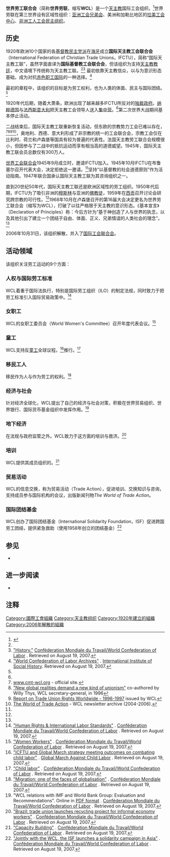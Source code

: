 {{Infobox Union
|name            = WCL/CMT
|country         = 国际
|affiliation     = 国际
|members         = 116个国家2600万人<sup>[https://web.archive.org/web/20061009193952/http://www.cmt-wcl.org/cmt/ewcm.nsf/_/029786116316424EC1256F0400387237?OpenDocument]</sup>
|full_name       = 世界劳工联合会
|native_name     =
|founded         = 1920年
|current         =
|head            =
|dissolved_date  =  2006年10月31日
|dissolved_state = 并入
|merged_into     =  [[国际工会联合会|国际工会联合会]]
|office          = {{BEL}}[[布鲁塞尔|布鲁塞尔]]
|people          =
|website         = [http://www.cmt-wcl.org/ www.cmt-wcl.org]
|footnotes       =
}}
<!-- Include all unused fields for future use. See {{Infobox Union}} for usage. -->

'''世界劳工联合会'''（简称'''世界劳联'''，缩写'''WCL'''）是一个[[天主教|天主教]]国际工会组织。<ref name="china">{{Cite web |url=http://www.china.com.cn/gonghui/zhuanti/2008-01/04/content_9481608_3.htm |title=中华全国总工会新闻网站对WCL的介绍 |access-date=2014-09-28 |archive-date=2016-03-05 |archive-url=https://web.archive.org/web/20160305014134/http://www.china.com.cn/gonghui/zhuanti/2008-01/04/content_9481608_3.htm }}</ref>世界劳联在第三世界设有区域性组织：[[亚洲工会兄弟会|亚洲工会兄弟会]]、美洲和加勒比地区的[[拉美工会中心|拉美工会中心]]、[[非洲工人工会民主组织|非洲工人工会民主组织]]。

==历史==
1920年欧洲10个国家的各[[基督教民主主義|基督教民主党派]]在[[海牙|海牙]]成立'''国际天主教工会联合会'''（International Federation of Christian Trade Unions，IFCTU），简称“国际天主教工联”，虽然字面直译为'''国际基督教工会联合会'''，但该组织为支持[[天主教|天主教]][[教廷|教廷]]，中文语境下传统称为天主教工联。<ref name="china"/><ref name="wclhistory">[http://www.cmt-wcl.org/cmt/ewcm.nsf/_/ADE7EA5D9CAB04DAC1256E13004F24DF?OpenDocument "History."] {{Wayback|url=http://www.cmt-wcl.org/cmt/ewcm.nsf/_/ADE7EA5D9CAB04DAC1256E13004F24DF?OpenDocument |date=20070928164016 }} [http://www.cmt-wcl.org/cmt/ewcm.nsf/_/960E6974C0844F84C1256E3D004B42AA?opendocument Conféderation Mondiale du Travail/World Confederation of Labor] {{Wayback|url=http://www.cmt-wcl.org/cmt/ewcm.nsf/_/960E6974C0844F84C1256E3D004B42AA?opendocument |date=20070820050347 }}. Retrieved on August 19, 2007.</ref> 最初依靠天主教信众，以{{tsl|en|Rerum Novarum|新通喻}}与{{tsl|en|Quadragesimo Anno|四十年通喻}}为意识形态基础，成为对抗[[赤色职工国际|赤色职工国际]]的一种选择。<ref name="archives">[http://www.iisg.nl/archives/en/files/w/10776752.php "World Confederation of Labor Archives"] {{Wayback|url=http://www.iisg.nl/archives/en/files/w/10776752.php |date=20120211133432 }}. [[International_Institute_of_Social_History|International Institute of Social History]]. Retrieved on August 19, 2007.</ref>

最初的章程中，该组织的目标是为劳工权利，也为人类的体面、民主与国际团结。<ref name="wclhistory"/>

1920年代后期，随着大萧条，欧洲出现了越来越多IFCTU所反对的[[独裁政体|独裁政府]]。[[纳粹德国|纳粹德国]]与[[法西斯意大利|法西斯意大利]]把天主教工会领导人送入[[集中营|集中营]]。<ref name="wclhistory"/>第二次世界大战期间基本停止活动。

二战结束后，国际天主教工联重新恢复活动，但东欧的宗教势力工会已难以存在，<ref>[http://www.cmt-wcl.org/ www.cmt-wcl.org] {{Wayback|url=http://www.cmt-wcl.org/ |date=20060820033220 }} - official site.</ref><ref>[http://www.ictuglobalsolidarity.org/newsdetail.aspx?id=172 "New global realities demand a new kind of unionism"] {{Wayback|url=http://www.ictuglobalsolidarity.org/newsdetail.aspx?id=172 |date=20071010190139 }} co-authored by Willy Thys, WCL secretary-general, in 1996</ref><ref>[http://training.itcilo.it/actrav_cdrom1/english/global/standard/wclrep.htm Report on Trade Union Rights Worldwide - 1996-1997] {{Wayback|url=http://training.itcilo.it/actrav_cdrom1/english/global/standard/wclrep.htm |date=20120208080552 }} issued by WCL</ref><ref>[http://www.cmt-wcl.org/cmt/ewcm.nsf/vEmFilingList1CACat1CACat2SATitle?OpenView&lst=sges-5v6lp9&unid=EBC2D280FCBCC968C1256E1A00577DC3 The World of Trade Action] {{Wayback|url=http://www.cmt-wcl.org/cmt/ewcm.nsf/vEmFilingList1CACat1CACat2SATitle?OpenView&lst=sges-5v6lp9&unid=EBC2D280FCBCC968C1256E1A00577DC3 |date=20070928164212 }} - WCL newsletter archive (2004-2006).</ref>，奥地利、西德、意大利形成了非宗教的统一的工会联合会，宗教工会仅在比利时、荷兰和卢森堡等国具有较为普遍的代表性。法国天主教劳工联合会规模很小，但因参与了二战中的抵抗运动而享有相当高的道德威望。1945年，国际天主教工联会员总数仅有300万人。

[[世界工会联合会|世界工会联合会]]1945年9月成立时，邀请IFCTU加入。1945年10月IFCTU在布鲁塞尔召开代表大会，决定拒绝这一邀请。<ref name="wclhistory"/>坚持“以基督教的社会道德原则”作为活动指南。1947年联合国承认国际天主教工联为其咨询组织之一。

直到20世纪50年代，国际天主教工联还是欧洲区域性的劳工组织。1950年代后期，IFCTU为了吸引非洲的[[穆斯林|穆斯林]]与亚洲的[[佛教徒|佛教徒]]，1959年在[[胡志明市|西贡]]召开讨论会研究跨宗教的可行性。<ref name="wclhistory"/>1968年10月在卢森堡召开的第16届大会决定更名为世界劳工联合会（缩写为WCL），打破了以往严格限于天主教的意识形态。《基本宣言》（Declaration of Principles）称：今后方针为“基于神创造了人与世界的执念，以及其他引出了建立一个团结于自由、体面、正义、兄弟情谊的人类社会的理念”。<ref name="wclhistory"/>

2006年10月31日，该组织解散，并入了[[国际工会联合会|国际工会联合会]]。

==活动领域==
该组织关注劳工运动的9个方面：

===人权与国际劳工标准===
WCL着重于国际法执行，特别是国际劳工组织（ILO）的制定法规，同时致力于把劳工标准引入国际贸易政策中。<ref name="hrils">[http://www.cmt-wcl.org/cmt/ewcm.nsf/_/cmt/ewcm.nsf/_/BD5C08C8D2DA260DC1256EC3003710BB?opendocument "Human Rights & International Labor Standards"] {{Wayback|url=http://www.cmt-wcl.org/cmt/ewcm.nsf/_/cmt/ewcm.nsf/_/BD5C08C8D2DA260DC1256EC3003710BB?opendocument |date=20070928164053 }}. [http://www.cmt-wcl.org/cmt/ewcm.nsf/_/960E6974C0844F84C1256E3D004B42AA?opendocument Conféderation Mondiale du Travail/World Confederation of Labor] {{Wayback|url=http://www.cmt-wcl.org/cmt/ewcm.nsf/_/960E6974C0844F84C1256E3D004B42AA?opendocument |date=20070820050347 }}. Retrieved on August 19, 2007.</ref>

===女职工===
WCL的女职工委员会（World Women's Committee）召开年度代表会议。<ref name="women">[http://www.cmt-wcl.org/cmt/ewcm.nsf/_/2CC825C7E7277015C1256ED0004C99FD?opendocument "Women Workers"] {{Wayback|url=http://www.cmt-wcl.org/cmt/ewcm.nsf/_/2CC825C7E7277015C1256ED0004C99FD?opendocument |date=20070928164133 }}. [http://www.cmt-wcl.org/cmt/ewcm.nsf/_/960E6974C0844F84C1256E3D004B42AA?opendocument Conféderation Mondiale du Travail/World Confederation of Labor] {{Wayback|url=http://www.cmt-wcl.org/cmt/ewcm.nsf/_/960E6974C0844F84C1256E3D004B42AA?opendocument |date=20070820050347 }}. Retrieved on August 19, 2007.</ref>

=== 童工 ===
WCL支持反[[童工|童工]]全球议程。<ref name="march">[http://www.globalmarch.org/news/icftu.php3 "ICFTU and Global March strategy meeting outcomes on combating child labor"] {{Wayback|url=http://www.globalmarch.org/news/icftu.php3 |date=20070814064910 }}. [http://www.globalmarch.org/ Global March Against Child Labor] {{Wayback|url=http://www.globalmarch.org/ |date=20220520100300 }}. Retrieved on August 19, 2007.</ref>推行{{tsl|en|Worst Forms of Child Labor Convention, 1999|《童工劳动最恶劣形式公约》（1999第182号公约）}}。<ref name="children">[http://www.cmt-wcl.org/cmt/ewcm.nsf/_/F6354BA86F6B20F9C1256ED2002698D3?opendocument "Child labor"] {{Wayback|url=http://www.cmt-wcl.org/cmt/ewcm.nsf/_/F6354BA86F6B20F9C1256ED2002698D3?opendocument |date=20070928164032 }}. [http://www.cmt-wcl.org/cmt/ewcm.nsf/_/960E6974C0844F84C1256E3D004B42AA?opendocument Conféderation Mondiale du Travail/World Confederation of Labor] {{Wayback|url=http://www.cmt-wcl.org/cmt/ewcm.nsf/_/960E6974C0844F84C1256E3D004B42AA?opendocument |date=20070820050347 }}. Retrieved on August 19, 2007.</ref>

===移民工人===
移民作为人与作为劳工的权利。<ref name="globalmigrant">[http://www.cmt-wcl.org/cmt/ewcm.nsf/_/04DCCAAB4924DFACC1256EDA002E1455?OpenDocument "Migration: one of the faces of globalisation"] {{Wayback|url=http://www.cmt-wcl.org/cmt/ewcm.nsf/_/04DCCAAB4924DFACC1256EDA002E1455?OpenDocument |date=20070928164159 }}. [http://www.cmt-wcl.org/cmt/ewcm.nsf/_/960E6974C0844F84C1256E3D004B42AA?opendocument Conféderation Mondiale du Travail/World Confederation of Labor] {{Wayback|url=http://www.cmt-wcl.org/cmt/ewcm.nsf/_/960E6974C0844F84C1256E3D004B42AA?opendocument |date=20070820050347 }}. Retrieved on August 19, 2007.</ref>

===经济与社会===
针对经济全球化，WCL提出了自己的经济与社会对策，积极在世界贸易组织、世界银行、国际货币基金组织中发挥作用。<ref name="wclimf">"WCL relations with IMF and World Bank Group: Evaluation and Recommendations". Online in [http://www.cmt-wcl.org/cmt/ewcm.nsf/0/bb66470ff5e4a59ec125713b003c84ba/$file/relations%20imf%20et%20wbg_en.pdf?openelement PDF format] {{Wayback|url=http://www.cmt-wcl.org/cmt/ewcm.nsf/0/bb66470ff5e4a59ec125713b003c84ba/$file/relations%20imf%20et%20wbg_en.pdf?openelement |date=20070928163948 }}. [http://www.cmt-wcl.org/cmt/ewcm.nsf/_/960E6974C0844F84C1256E3D004B42AA?opendocument Conféderation Mondiale du Travail/World Confederation of Labor] {{Wayback|url=http://www.cmt-wcl.org/cmt/ewcm.nsf/_/960E6974C0844F84C1256E3D004B42AA?opendocument |date=20070820050347 }}. Retrieved on August 19, 2007.</ref>

===地下经济===
{{tsl|en|Informal sector|非正式经济部门}}在法规与政府监管之外。WCL致力于这方面的培训与救济。<ref name="wclrecycle">[http://www.cmt-wcl.org/cmt/ewcm.nsf/_/BE735913A535AF2DC1256FAC00376E61?OpenDocument "Brazil: trade union launches recycling project for informal economy workers"] {{Wayback|url=http://www.cmt-wcl.org/cmt/ewcm.nsf/_/BE735913A535AF2DC1256FAC00376E61?OpenDocument |date=20070928164121 }}. [http://www.cmt-wcl.org/cmt/ewcm.nsf/_/960E6974C0844F84C1256E3D004B42AA?opendocument Conféderation Mondiale du Travail/World Confederation of Labor] {{Wayback|url=http://www.cmt-wcl.org/cmt/ewcm.nsf/_/960E6974C0844F84C1256E3D004B42AA?opendocument |date=20070820050347 }}. Retrieved on August 19, 2007.</ref>

===培训===
WCL提供其成员组织的{{tsl|en|capacity building|能力建设}}。<ref name="wcltraining">[http://www.cmt-wcl.org/cmt/ewcm.nsf/_/cmt/ewcm.nsf/_/0D3450368FF1D3E2C1256E3E0056EE25?opendocument "Capacity Building"] {{Wayback|url=http://www.cmt-wcl.org/cmt/ewcm.nsf/_/cmt/ewcm.nsf/_/0D3450368FF1D3E2C1256E3E0056EE25?opendocument |date=20070928164105 }}. [http://www.cmt-wcl.org/cmt/ewcm.nsf/_/960E6974C0844F84C1256E3D004B42AA?opendocument Conféderation Mondiale du Travail/World Confederation of Labor] {{Wayback|url=http://www.cmt-wcl.org/cmt/ewcm.nsf/_/960E6974C0844F84C1256E3D004B42AA?opendocument |date=20070820050347 }}. Retrieved on August 19, 2007.</ref>

===贸易活动===
WCL的信息交换，称为贸易活动（Trade Action），促进培训、交换知识与咨询，支持成员参与国际机构的会议，出版新闻刊物''The World of Trade Action''。

===国际团结基金===
WCL创办了国际团结基金（International Solidarity Foundation，ISF）促进跨国劳工团结，提供紧急救助（使用1958年创立的团结基金）<ref name="wcltsunami">[http://www.cmt-wcl.org/cmt/ewcm.nsf/_/9FB45A7BB3F308A7C1256F800045E702?OpenDocument "Jointly with the WCL, the ISF launches a solidarity campaign in Asia"] {{Wayback|url=http://www.cmt-wcl.org/cmt/ewcm.nsf/_/9FB45A7BB3F308A7C1256F800045E702?OpenDocument |date=20070928164146 }}. [http://www.cmt-wcl.org/cmt/ewcm.nsf/_/960E6974C0844F84C1256E3D004B42AA?opendocument Conféderation Mondiale du Travail/World Confederation of Labor] {{Wayback|url=http://www.cmt-wcl.org/cmt/ewcm.nsf/_/960E6974C0844F84C1256E3D004B42AA?opendocument |date=20070820050347 }}. Retrieved on August 19, 2007.</ref> 

==参见==
*{{link-en|劳工联合会列表|List of federations of trade unions}}

==进一步阅读==
*{{cite book
 | year      = 2005
 | title     = '''Trade Unions of the World'''
 | editor    = [[International_Center_for_Trade_Union_Rights|ICTUR]] et al.,
 | edition   = 6th
 | publisher = John Harper Publishing
 | location  = London, UK
 | isbn        = 0-9543811-5-7
}}

==注释==
{{Reflist|2}}

{{Portal|Organized labor}}

[[Category:國際工會組織|Category:國際工會組織]]
[[Category:天主教组织|Category:天主教组织]]
[[Category:1920年建立的組織|Category:1920年建立的組織]]
[[Category:2006年解散的組織|Category:2006年解散的組織]]